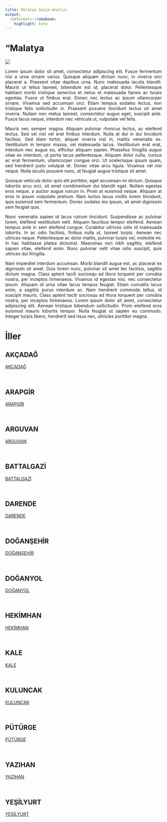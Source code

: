 ```yaml
---
title: Malatya Seçim Analizi
output:
  rmdformats::robobook:
    highlight: kate
---
```

# "Malatya

<img src="https://ontheworldmap.com/turkey/map-of-turkey.jpg" >

::: {style="text-align: justify;"}
Lorem ipsum dolor sit amet, consectetur adipiscing elit. Fusce fermentum nisi a urna ornare varius. Quisque aliquam dictum nunc, in viverra orci placerat a. Praesent vitae dapibus urna. Nunc malesuada iaculis blandit. Mauris ut tellus laoreet, bibendum est id, placerat dolor. Pellentesque habitant morbi tristique senectus et netus et malesuada fames ac turpis egestas. Fusce ut finibus erat. Donec nec lectus ac ipsum ullamcorper ornare. Vivamus sed accumsan orci. Etiam tempus sodales lectus, non tristique felis sollicitudin in. Praesent posuere tincidunt lectus sit amet viverra. Nullam non metus laoreet, consectetur augue eget, suscipit ante. Fusce lacus neque, interdum nec vehicula ut, vulputate vel felis.
:::


::: {style="text-align: justify;"}
Mauris nec semper magna. Aliquam pulvinar rhoncus lectus, ac eleifend lectus. Sed vel nisl vel erat finibus interdum. Nulla at dui in dui tincidunt facilisis. Sed diam tortor, aliquet viverra nisl in, mattis venenatis ex. Vestibulum in tempor massa, vel malesuada lacus. Vestibulum erat erat, interdum nec augue eu, efficitur aliquam sapien. Phasellus fringilla augue vitae ex interdum, ut porta lacus pellentesque. Aliquam dolor nulla, cursus ac erat fermentum, ullamcorper congue orci. Ut scelerisque ipsum quam, sed hendrerit justo volutpat et. Donec vitae arcu ligula. Vivamus vel nisi neque. Nulla iaculis posuere nunc, at feugiat augue tristique sit amet.
:::


::: {style="text-align: justify;"}
Quisque vehicula dolor quis elit porttitor, eget accumsan mi dictum. Quisque lobortis arcu orci, sit amet condimentum dui blandit eget. Nullam egestas eros neque, a auctor augue rutrum in. Proin at euismod neque. Aliquam at eros in ipsum vulputate pretium. Nam luctus lacus mollis lorem tincidunt, quis euismod sem fermentum. Donec sodales leo ipsum, sit amet dignissim sem feugiat quis.
:::


::: {style="text-align: justify;"}
Nunc venenatis sapien id lacus rutrum tincidunt. Suspendisse ac pulvinar lorem, eleifend vestibulum velit. Aliquam faucibus tempor eleifend. Aenean tempus ante in sem eleifend congue. Curabitur ultrices odio id malesuada lobortis. In ac odio facilisis, finibus nulla ut, laoreet turpis. Aenean nec ultrices neque. Pellentesque ac dolor mattis, pulvinar turpis vel, molestie mi. In hac habitasse platea dictumst. Maecenas non nibh sagittis, eleifend sapien vitae, eleifend enim. Nunc pulvinar velit vitae odio suscipit, quis ultrices dui fringilla.
:::


::: {style="text-align: justify;"}
Nam imperdiet interdum accumsan. Morbi blandit augue est, ac placerat ex dignissim sit amet. Duis lorem nunc, pulvinar sit amet leo facilisis, sagittis dictum magna. Class aptent taciti sociosqu ad litora torquent per conubia nostra, per inceptos himenaeos. Vivamus id egestas nisi, nec consectetur ipsum. Aliquam id urna vitae lacus tempus feugiat. Etiam convallis lacus enim, a sagittis purus interdum ac. Nam hendrerit commodo tellus, id suscipit mauris. Class aptent taciti sociosqu ad litora torquent per conubia nostra, per inceptos himenaeos. Lorem ipsum dolor sit amet, consectetur adipiscing elit. Aenean tristique bibendum sollicitudin. Proin eleifend eros euismod mauris lobortis tempor. Nulla feugiat ut sapien eu commodo. Integer turpis libero, hendrerit sed risus nec, ultricies porttitor magna. 
:::

# İller


## AKÇADAĞ

 <a href="AKÇADAĞ">AKÇADAĞ</a> 

<br>


## ARAPGİR

 <a href="ARAPGİR">ARAPGİR</a> 

<br>


## ARGUVAN

 <a href="ARGUVAN">ARGUVAN</a> 

<br>


## BATTALGAZİ

 <a href="BATTALGAZİ">BATTALGAZİ</a> 

<br>


## DARENDE

 <a href="DARENDE">DARENDE</a> 

<br>


## DOĞANŞEHİR

 <a href="DOĞANŞEHİR">DOĞANŞEHİR</a> 

<br>


## DOĞANYOL

 <a href="DOĞANYOL">DOĞANYOL</a> 

<br>


## HEKİMHAN

 <a href="HEKİMHAN">HEKİMHAN</a> 

<br>


## KALE

 <a href="KALE">KALE</a> 

<br>


## KULUNCAK

 <a href="KULUNCAK">KULUNCAK</a> 

<br>


## PÜTÜRGE

 <a href="PÜTÜRGE">PÜTÜRGE</a> 

<br>


## YAZIHAN

 <a href="YAZIHAN">YAZIHAN</a> 

<br>


## YEŞİLYURT

 <a href="YEŞİLYURT">YEŞİLYURT</a> 

<br>
